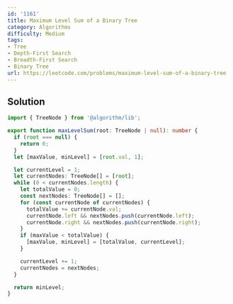 ```yaml
---
id: '1161'
title: Maximum Level Sum of a Binary Tree
category: Algorithms
difficulty: Medium
tags:
- Tree
- Depth-First Search
- Breadth-First Search
- Binary Tree
url: https://leetcode.com/problems/maximum-level-sum-of-a-binary-tree
---
```


## Solution

```typescript filename="solution.ts" copy
import { TreeNode } from '@algorithm/lib';

export function maxLevelSum(root: TreeNode | null): number {
  if (root === null) {
    return 0;
  }
  let [maxValue, minLevel] = [root.val, 1];

  let currentLevel = 1;
  let currentNodes: TreeNode[] = [root];
  while (0 < currentNodes.length) {
    let totalValue = 0;
    const nextNodes: TreeNode[] = [];
    for (const currentNode of currentNodes) {
      totalValue += currentNode.val;
      currentNode.left && nextNodes.push(currentNode.left);
      currentNode.right && nextNodes.push(currentNode.right);
    }
    if (maxValue < totalValue) {
      [maxValue, minLevel] = [totalValue, currentLevel];
    }

    currentLevel += 1;
    currentNodes = nextNodes;
  }

  return minLevel;
}
```

